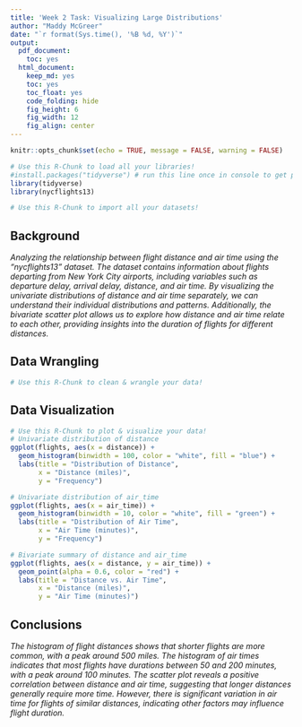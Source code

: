 ---
title: 'Week 2 Task: Visualizing Large Distributions'
author: "Maddy McGreer"
date: "`r format(Sys.time(), '%B %d, %Y')`"
output:
  pdf_document:
    toc: yes
  html_document:
    keep_md: yes
    toc: yes
    toc_float: yes
    code_folding: hide
    fig_height: 6
    fig_width: 12
    fig_align: center
---

```{r, echo=FALSE}
knitr::opts_chunk$set(echo = TRUE, message = FALSE, warning = FALSE)
```

```{r load_libraries, include=FALSE}
# Use this R-Chunk to load all your libraries!
#install.packages("tidyverse") # run this line once in console to get package
library(tidyverse)
library(nycflights13)

```

```{r load_data}
# Use this R-Chunk to import all your datasets!


```

## Background

_Analyzing the relationship between flight distance and air time using the "nycflights13" dataset. The dataset contains information about flights departing from New York City airports, including variables such as departure delay, arrival delay, distance, and air time. By visualizing the univariate distributions of distance and air time separately, we can understand their individual distributions and patterns. Additionally, the bivariate scatter plot allows us to explore how distance and air time relate to each other, providing insights into the duration of flights for different distances._

## Data Wrangling

```{r tidy_data}
# Use this R-Chunk to clean & wrangle your data!

```

## Data Visualization

```{r plot_data}
# Use this R-Chunk to plot & visualize your data!
# Univariate distribution of distance
ggplot(flights, aes(x = distance)) +
  geom_histogram(binwidth = 100, color = "white", fill = "blue") +
  labs(title = "Distribution of Distance",
       x = "Distance (miles)",
       y = "Frequency")

# Univariate distribution of air_time
ggplot(flights, aes(x = air_time)) +
  geom_histogram(binwidth = 10, color = "white", fill = "green") +
  labs(title = "Distribution of Air Time",
       x = "Air Time (minutes)",
       y = "Frequency")

# Bivariate summary of distance and air_time
ggplot(flights, aes(x = distance, y = air_time)) +
  geom_point(alpha = 0.6, color = "red") +
  labs(title = "Distance vs. Air Time",
       x = "Distance (miles)",
       y = "Air Time (minutes)")


```

## Conclusions

_The histogram of flight distances shows that shorter flights are more common, with a peak around 500 miles. The histogram of air times indicates that most flights have durations between 50 and 200 minutes, with a peak around 100 minutes. The scatter plot reveals a positive correlation between distance and air time, suggesting that longer distances generally require more time. However, there is significant variation in air time for flights of similar distances, indicating other factors may influence flight duration._